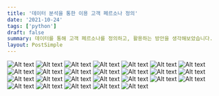 ```yaml
---
title: '데이터 분석을 통한 이용 고객 페르소나 정의'
date: '2021-10-24'
tags: ['python']
draft: false
summary: 데이터를 통해 고객 페르소나를 정의하고, 활용하는 방안을 생각해보았습니다.
layout: PostSimple
---
```


![Alt text](https://github.com/chanwoong1/chanwoong1.github.io/blob/main/public/static/images/persona_project/project01.jpg?raw=true)
![Alt text](https://github.com/chanwoong1/chanwoong1.github.io/blob/main/public/static/images/persona_project/project02.jpg?raw=true)
![Alt text](https://github.com/chanwoong1/chanwoong1.github.io/blob/main/public/static/images/persona_project/project03.jpg?raw=true)
![Alt text](https://github.com/chanwoong1/chanwoong1.github.io/blob/main/public/static/images/persona_project/project04.jpg?raw=true)
![Alt text](https://github.com/chanwoong1/chanwoong1.github.io/blob/main/public/static/images/persona_project/project05.jpg?raw=true)
![Alt text](https://github.com/chanwoong1/chanwoong1.github.io/blob/main/public/static/images/persona_project/project06.jpg?raw=true)
![Alt text](https://github.com/chanwoong1/chanwoong1.github.io/blob/main/public/static/images/persona_project/project07.jpg?raw=true)
![Alt text](https://github.com/chanwoong1/chanwoong1.github.io/blob/main/public/static/images/persona_project/project08.jpg?raw=true)
![Alt text](https://github.com/chanwoong1/chanwoong1.github.io/blob/main/public/static/images/persona_project/project09.jpg?raw=true)
![Alt text](https://github.com/chanwoong1/chanwoong1.github.io/blob/main/public/static/images/persona_project/project10.jpg?raw=true)
![Alt text](https://github.com/chanwoong1/chanwoong1.github.io/blob/main/public/static/images/persona_project/project11.jpg?raw=true)
![Alt text](https://github.com/chanwoong1/chanwoong1.github.io/blob/main/public/static/images/persona_project/project12.jpg?raw=true)
![Alt text](https://github.com/chanwoong1/chanwoong1.github.io/blob/main/public/static/images/persona_project/project13.jpg?raw=true)
![Alt text](https://github.com/chanwoong1/chanwoong1.github.io/blob/main/public/static/images/persona_project/project14.jpg?raw=true)
![Alt text](https://github.com/chanwoong1/chanwoong1.github.io/blob/main/public/static/images/persona_project/project15.jpg?raw=true)
![Alt text](https://github.com/chanwoong1/chanwoong1.github.io/blob/main/public/static/images/persona_project/project16.jpg?raw=true)
![Alt text](https://github.com/chanwoong1/chanwoong1.github.io/blob/main/public/static/images/persona_project/project17.jpg?raw=true)
![Alt text](https://github.com/chanwoong1/chanwoong1.github.io/blob/main/public/static/images/persona_project/project18.jpg?raw=true)
![Alt text](https://github.com/chanwoong1/chanwoong1.github.io/blob/main/public/static/images/persona_project/project19.jpg?raw=true)
![Alt text](https://github.com/chanwoong1/chanwoong1.github.io/blob/main/public/static/images/persona_project/project20.jpg?raw=true)
![Alt text](https://github.com/chanwoong1/chanwoong1.github.io/blob/main/public/static/images/persona_project/project21.jpg?raw=true)
![Alt text](https://github.com/chanwoong1/chanwoong1.github.io/blob/main/public/static/images/persona_project/project22.jpg?raw=true)
![Alt text](https://github.com/chanwoong1/chanwoong1.github.io/blob/main/public/static/images/persona_project/project23.jpg?raw=true)
![Alt text](https://github.com/chanwoong1/chanwoong1.github.io/blob/main/public/static/images/persona_project/project24.jpg?raw=true)
![Alt text](https://github.com/chanwoong1/chanwoong1.github.io/blob/main/public/static/images/persona_project/project25.jpg?raw=true)
![Alt text](https://github.com/chanwoong1/chanwoong1.github.io/blob/main/public/static/images/persona_project/project26.jpg?raw=true)
